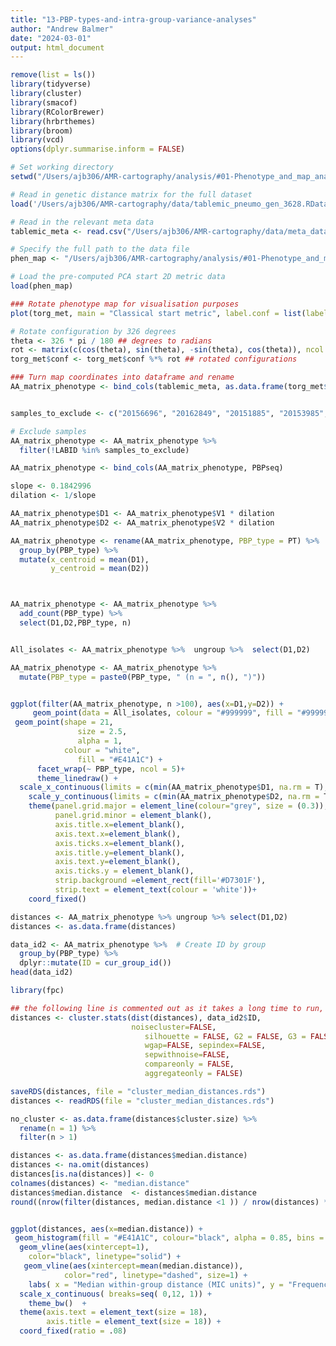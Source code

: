 ```yaml
---
title: "13-PBP-types-and-intra-group-variance-analyses"
author: "Andrew Balmer"
date: "2024-03-01"
output: html_document
---
```


```r

remove(list = ls())
library(tidyverse)
library(cluster)
library(smacof)
library(RColorBrewer)
library(hrbrthemes)
library(broom)
library(vcd)
options(dplyr.summarise.inform = FALSE)

# Set working directory
setwd("/Users/ajb306/AMR-cartography/analysis/#01-Phenotype_and_map_analyses/#03-06-Generating-phenotype-and-genotype-maps")

# Read in genetic distance matrix for the full dataset
load('/Users/ajb306/AMR-cartography/data/tablemic_pneumo_gen_3628.RData')

# Read in the relevant meta data
tablemic_meta <- read.csv("/Users/ajb306/AMR-cartography/data/meta_data_Spneumoniae.csv", header=TRUE, sep=",", skip = 0)

# Specify the full path to the data file
phen_map <- "/Users/ajb306/AMR-cartography/analysis/#01-Phenotype_and_map_analyses/#03-06-Generating-phenotype-and-genotype-maps/Spneumo_3628_PCA_start_2D_METRIC.RData"

# Load the pre-computed PCA start 2D metric data
load(phen_map)

### Rotate phenotype map for visualisation purposes 
plot(torg_met, main = "Classical start metric", label.conf = list(label = FALSE))

```

```r

# Rotate configuration by 326 degrees
theta <- 326 * pi / 180 ## degrees to radians
rot <- matrix(c(cos(theta), sin(theta), -sin(theta), cos(theta)), ncol = 2)
torg_met$conf <- torg_met$conf %*% rot ## rotated configurations

### Turn map coordinates into dataframe and rename
AA_matrix_phenotype <- bind_cols(tablemic_meta, as.data.frame(torg_met$conf)) 


samples_to_exclude <- c("20156696", "20162849", "20151885", "20153985", "20154509", "2013224047", "2013218247", "2014200662", "5869-99", "2513-99")

# Exclude samples
AA_matrix_phenotype <- AA_matrix_phenotype %>%
  filter(!LABID %in% samples_to_exclude)

AA_matrix_phenotype <- bind_cols(AA_matrix_phenotype, PBPseq)

slope <- 0.1842996
dilation <- 1/slope

AA_matrix_phenotype$D1 <- AA_matrix_phenotype$V1 * dilation
AA_matrix_phenotype$D2 <- AA_matrix_phenotype$V2 * dilation

AA_matrix_phenotype <- rename(AA_matrix_phenotype, PBP_type = PT) %>%
  group_by(PBP_type) %>%
  mutate(x_centroid = mean(D1), 
         y_centroid = mean(D2))



AA_matrix_phenotype <- AA_matrix_phenotype %>% 
  add_count(PBP_type) %>%
  select(D1,D2,PBP_type, n)


All_isolates <- AA_matrix_phenotype %>%  ungroup %>%  select(D1,D2)

AA_matrix_phenotype <- AA_matrix_phenotype %>% 
  mutate(PBP_type = paste0(PBP_type, " (n = ", n(), ")")) 


ggplot(filter(AA_matrix_phenotype, n >100), aes(x=D1,y=D2)) +
     geom_point(data = All_isolates, colour = "#999999", fill = "#999999", shape = 16, size = 1, alpha = .8)+
 geom_point(shape = 21,
               size = 2.5, 
               alpha = 1, 
            colour = "white",
               fill = "#E41A1C") +
      facet_wrap(~ PBP_type, ncol = 5)+
      theme_linedraw() +
  scale_x_continuous(limits = c(min(AA_matrix_phenotype$D1, na.rm = T), max(AA_matrix_phenotype$D1, na.rm = T)), breaks=seq(min(AA_matrix_phenotype$D1, na.rm = T), max(AA_matrix_phenotype$D1, na.rm = T), 1)) +
    scale_y_continuous(limits = c(min(AA_matrix_phenotype$D2, na.rm = T), max(AA_matrix_phenotype$D2, na.rm = T)), breaks=seq(min(AA_matrix_phenotype$D2, na.rm = T), max(AA_matrix_phenotype$D2, na.rm = T), 1)) + 
    theme(panel.grid.major = element_line(colour="grey", size = (0.3)),
          panel.grid.minor = element_blank(),
          axis.title.x=element_blank(),
          axis.text.x=element_blank(),
          axis.ticks.x=element_blank(),
          axis.title.y=element_blank(),
          axis.text.y=element_blank(),
          axis.ticks.y = element_blank(),
          strip.background =element_rect(fill='#D7301F'),
          strip.text = element_text(colour = 'white'))+
    coord_fixed()  


```


```r

distances <- AA_matrix_phenotype %>% ungroup %>% select(D1,D2)
distances <- as.data.frame(distances)

data_id2 <- AA_matrix_phenotype %>%  # Create ID by group
  group_by(PBP_type) %>%
  dplyr::mutate(ID = cur_group_id())
head(data_id2)

library(fpc)

## the following line is commented out as it takes a long time to run, but this step estimates the within group variance for each PBP type
distances <- cluster.stats(dist(distances), data_id2$ID, 
                           noisecluster=FALSE,
                              silhouette = FALSE, G2 = FALSE, G3 = FALSE,
                              wgap=FALSE, sepindex=FALSE, 
                              sepwithnoise=FALSE,
                              compareonly = FALSE,
                              aggregateonly = FALSE)

saveRDS(distances, file = "cluster_median_distances.rds")
distances <- readRDS(file = "cluster_median_distances.rds")

no_cluster <- as.data.frame(distances$cluster.size) %>%
  rename(n = 1) %>%
  filter(n > 1) 

distances <- as.data.frame(distances$median.distance)
distances <- na.omit(distances)
distances[is.na(distances)] <- 0
colnames(distances) <- "median.distance"
distances$median.distance  <- distances$median.distance 
round((nrow(filter(distances, median.distance <1 )) / nrow(distances) * 100) ,1)


ggplot(distances, aes(x=median.distance)) + 
 geom_histogram(fill = "#E41A1C", colour="black", alpha = 0.85, bins = 20) +
  geom_vline(aes(xintercept=1),
    color="black", linetype="solid") +
   geom_vline(aes(xintercept=mean(median.distance)),
            color="red", linetype="dashed", size=1) +
    labs( x = "Median within-group distance (MIC units)", y = "Frequency") + 	
  scale_x_continuous( breaks=seq( 0,12, 1)) +
    theme_bw()  +
  theme(axis.text = element_text(size = 18),
        axis.title = element_text(size = 18)) +
  coord_fixed(ratio = .08)

```


